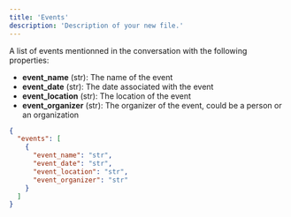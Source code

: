 ```yaml
---
title: 'Events'
description: 'Description of your new file.'
---
```

A list of events mentionned in the conversation with the following properties:

- **event_name** (str): The name of the event
- **event_date** (str): The date associated with the event
- **event_location** (str): The location of the event
- **event_organizer** (str): The organizer of the event, could be a person or an organization

```json result
{
  "events": [
    {
      "event_name": "str",
      "event_date": "str",
      "event_location": "str",
      "event_organizer": "str"
    }
  ]
}
```